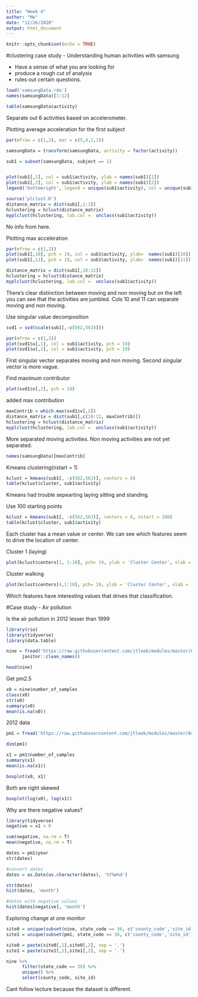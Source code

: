 ```yaml
---
title: "Week 4"
author: "Me"
date: "12/26/2020"
output: html_document
---
```


```r
knitr::opts_chunk$set(echo = TRUE)
```

#clustering case study - Understanding human activities with samsung

- Have a sense of what you are looking for
- produce a rough cut of analysis
- rules out certain questions.


```r
load('samsungData.rda')
names(samsungData)[1:12]
```
```r
table(samsungData$activity)
```

Separate out 6 activities based on accelerometer.

Plotting average acceleration for the first subject
```r
par(mfrow = c(1,2), mar = c(5,4,1,1))

samsungData = transform(samsungData, activity = factor(activity))

sub1 = subset(samsungData, subject == 1)


plot(sub1[,1], col = sub1$activity, ylab = names(sub1)[1])
plot(sub1[,2], col = sub1$activity, ylab = names(sub1)[2])
legend('bottomright', legend = unique(sub1$activity), col = unique(sub1$activity), pch = 1)

```

```r
source('plclust.R')
distance_matrix = dist(sub1[,1:3])
hclustering = hclust(distance_matrix)
myplclust(hclustering, lab.col =  unclass(sub1$activity))
```
No info from here.

Plotting max acceleration
```r
par(mfrow = c(1,2))
plot(sub1[,10], pch = 19, col = sub1$activity, ylab=  names(sub1)[10])
plot(sub1[,11], pch = 19, col = sub1$activity, ylab=  names(sub1)[11])
```


```r
distance_matrix = dist(sub1[,10:12])
hclustering = hclust(distance_matrix)
myplclust(hclustering, lab.col =  unclass(sub1$activity))
```
There's clear distinction between moving and non moving but on the left you can see that the activities are jumbled. Cols 10 and 11 can separate moving and non moving.

Use singular value decomposition
```r
svd1 = svd(scale(sub1[,-c(562,563)]))

par(mfrow = c(1,2))
plot(svd1$u[,1], col = sub1$activity, pch = 19)
plot(svd1$u[,2], col = sub1$activity, pch = 19)
```
First singular vector separates moving and non moving. Second singular vector is more vague. 

Find maximum contributor
```r
plot(svd1$v[,2], pch = 19)
```

added max contribution 
```r
maxContrib = which.max(svd1$v[,2])
distance_matrix = dist(sub1[,c(10:12, maxContrib)])
hclustering = hclust(distance_matrix)
myplclust(hclustering, lab.col =  unclass(sub1$activity))

```
More separated moving activities. Non moving activities are not yet separated. 

```r
names(samsungData)[maxContrib]
```

Kmeans clustering(nstart = 1)
```r
kclust = kmeans(sub1[, -c(562,563)], centers = 6)
table(kclust$cluster, sub1$activity)
```

Kmeans had trouble sepearting laying sitting and standing. 

Use 100 starting points
```r
kclust = kmeans(sub1[, -c(562,563)], centers = 6, nstart = 100)
table(kclust$cluster, sub1$activity)
```

Each cluster has a mean value or center. We can see which features seem to drive the location of center.

Cluster 1 (laying)
```r
plot(kclust$centers[1, 1:10], pch= 19, ylab = 'Cluster Center', xlab = '' )
```

Cluster walking
```r
plot(kclust$centers[4,1:10], pch= 19, ylab = 'Cluster Center', xlab = '' )
```

Which features have interesting values that drives that classification. 

#Case study - Air pollution

Is the air pollution in 2012 lesser than 1999
```r
library(rio)
library(tidyverse)
library(data.table)

nine = fread('https://raw.githubusercontent.com/jtleek/modules/master/04_ExploratoryAnalysis/CaseStudy/pm25_data/RD_501_88101_1999-0.txt') %>%
      janitor::clean_names()

head(nine)
```

Get pm2.5
```r
x0 = nine$number_of_samples
class(x0)
str(x0)
summary(x0)
mean(is.na(x0))
```

2012 data
```r
pm1 = fread('https://raw.githubusercontent.com/jtleek/modules/master/04_ExploratoryAnalysis/CaseStudy/pm25_data/RD_501_88101_2012-0.txt') %>% janitor::clean_names()

dim(pm1)

x1 = pm1$number_of_samples
summary(x1)
mean(is.na(x1))

boxplot(x0, x1)
```
Both are right skewed

```r
boxplot(log(x0), log(x1))
```

Why are there negative values?
```r
library(tidyverse)
negative = x1 < 0

sum(negative, na.rm = T)
mean(negative, na.rm = T)

dates = pm1$year
str(dates)

#convert dates
dates = as.Date(as.character(dates), '%Y%m%d')

str(dates)
hist(dates, 'month')

#dates with negative values
hist(dates[negative], 'month')
```
Exploring change at one monitor

```r
site0 = unique(subset(nine, state_code == 36, c('county_code','site_id')))
site1 = unique(subset(pm1, state_code == 36, c('county_code','site_id')))

site0 = paste(site0[,1],site0[,2], sep = '.')
site1 = paste(site1[,1],site1[,2], sep = '.')
```

```r
nine %>%
      filter(state_code == 36) %>%
      unique() %>%
      select(county_code, site_id)
```

Cant follow lecture because the dataset is different.




















